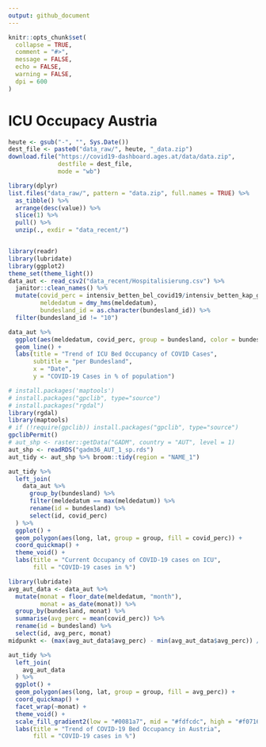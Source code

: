 ```yaml
---
output: github_document
---
```


<!-- README.md is generated from README.Rmd. Please edit that file -->

```r
knitr::opts_chunk$set(
  collapse = TRUE,
  comment = "#>",
  message = FALSE,
  echo = FALSE,
  warning = FALSE,
  dpi = 600
)
```

# ICU Occupacy Austria

<!-- badges: start -->
<!-- badges: end -->


```r
heute <- gsub("-", "", Sys.Date())
dest_file <- paste0("data_raw/", heute, "_data.zip")
download.file("https://covid19-dashboard.ages.at/data/data.zip", 
              destfile = dest_file, 
              mode = "wb")

library(dplyr)
list.files("data_raw/", pattern = "data.zip", full.names = TRUE) %>% 
  as_tibble() %>% 
  arrange(desc(value)) %>% 
  slice(1) %>% 
  pull() %>% 
  unzip(., exdir = "data_recent/")


library(readr)
library(lubridate)
library(ggplot2)
theme_set(theme_light())
data_aut <- read_csv2("data_recent/Hospitalisierung.csv") %>% 
  janitor::clean_names() %>%
  mutate(covid_perc = intensiv_betten_bel_covid19/intensiv_betten_kap_ges*100,
         meldedatum = dmy_hms(meldedatum),
         bundesland_id = as.character(bundesland_id)) %>% 
  filter(bundesland_id != "10") 

data_aut %>% 
  ggplot(aes(meldedatum, covid_perc, group = bundesland, color = bundesland)) +
  geom_line() +
  labs(title = "Trend of ICU Bed Occupancy of COVID Cases",
       subtitle = "per Bundesland",
       x = "Date", 
       y = "COVID-19 Cases in % of population")

# install.packages('maptools')
# install.packages("gpclib", type="source")
# install.packages("rgdal")
library(rgdal)
library(maptools)
# if (!require(gpclib)) install.packages("gpclib", type="source")
gpclibPermit()
# aut_shp <- raster::getData("GADM", country = "AUT", level = 1)
aut_shp <- readRDS("gadm36_AUT_1_sp.rds")
aut_tidy <- aut_shp %>% broom::tidy(region = "NAME_1")

aut_tidy %>% 
  left_join(
    data_aut %>% 
      group_by(bundesland) %>% 
      filter(meldedatum == max(meldedatum)) %>% 
      rename(id = bundesland) %>% 
      select(id, covid_perc)
  ) %>% 
  ggplot() +
  geom_polygon(aes(long, lat, group = group, fill = covid_perc)) +
  coord_quickmap() +
  theme_void() +
  labs(title = "Current Occupancy of COVID-19 cases on ICU",
       fill = "COVID-19 cases in %")

library(lubridate)
avg_aut_data <- data_aut %>% 
  mutate(monat = floor_date(meldedatum, "month"),
         monat = as_date(monat)) %>% 
  group_by(bundesland, monat) %>% 
  summarise(avg_perc = mean(covid_perc)) %>% 
  rename(id = bundesland) %>% 
  select(id, avg_perc, monat)
midpunkt <- (max(avg_aut_data$avg_perc) - min(avg_aut_data$avg_perc)) /2

aut_tidy %>% 
  left_join(
    avg_aut_data
  ) %>% 
  ggplot() +
  geom_polygon(aes(long, lat, group = group, fill = avg_perc)) +
  coord_quickmap() +
  facet_wrap(~monat) +
  theme_void() +
  scale_fill_gradient2(low = "#0081a7", mid = "#fdfcdc", high = "#f07167", midpoint = midpunkt) +
  labs(title = "Trend of COVID-19 Bed Occupancy in Austria",
       fill = "COVID-19 cases in %")

```

